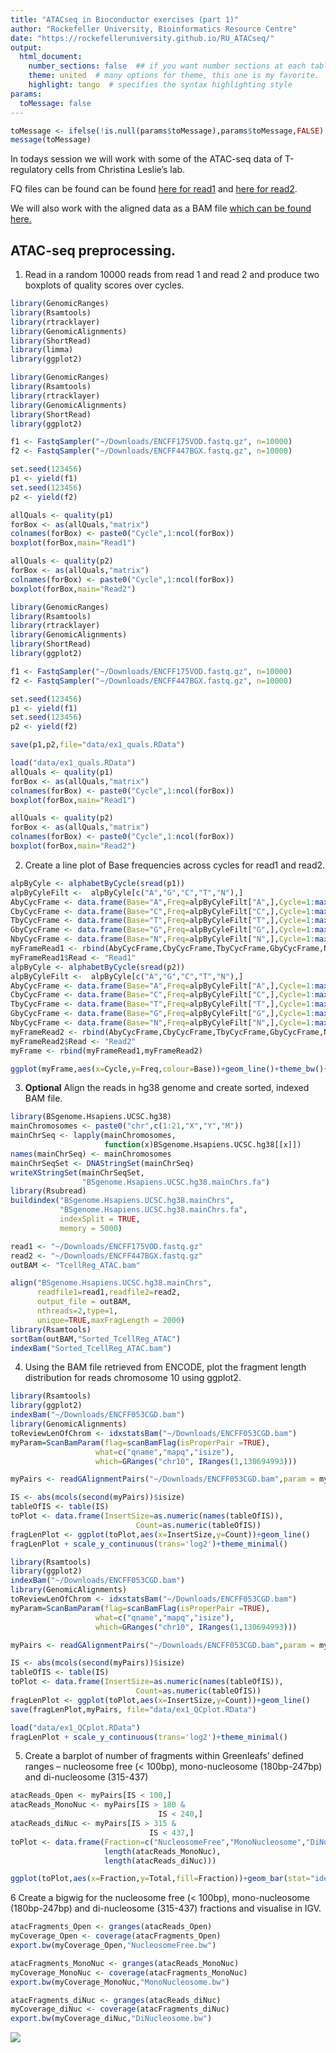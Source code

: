 ```yaml
---
title: "ATACseq in Bioconductor exercises (part 1)"
author: "Rockefeller University, Bioinformatics Resource Centre"
date: "https://rockefelleruniversity.github.io/RU_ATACseq/"
output: 
  html_document:
    number_sections: false  ## if you want number sections at each table header
    theme: united  # many options for theme, this one is my favorite.
    highlight: tango  # specifies the syntax highlighting style
params:
  toMessage: false    
---
```


```r
toMessage <- ifelse(!is.null(params$toMessage),params$toMessage,FALSE)
message(toMessage)
```

In todays session we will work with some of the ATAC-seq data of T-regulatory cells from Christina Leslie's lab.

FQ files can be found can be found [here for read1](https://www.encodeproject.org/files/ENCFF175VOD/@@download/ENCFF175VOD.fastq.gz) and [here for read2](https://www.encodeproject.org/files/ENCFF447BGX/@@download/ENCFF447BGX.fastq.gz).

We will also work with the aligned data as a BAM file [which can be found here.](https://www.encodeproject.org/files/ENCFF053CGD/@@download/ENCFF053CGD.bam)

## ATAC-seq preprocessing.

1. Read in a random 10000 reads from read 1 and read 2 and produce two boxplots of quality scores over cycles.

```r
library(GenomicRanges)
library(Rsamtools)
library(rtracklayer)
library(GenomicAlignments)
library(ShortRead)
library(limma)
library(ggplot2)

```

```r
library(GenomicRanges)
library(Rsamtools)
library(rtracklayer)
library(GenomicAlignments)
library(ShortRead)
library(ggplot2)

f1 <- FastqSampler("~/Downloads/ENCFF175VOD.fastq.gz", n=10000)
f2 <- FastqSampler("~/Downloads/ENCFF447BGX.fastq.gz", n=10000)

set.seed(123456)
p1 <- yield(f1)
set.seed(123456)
p2 <- yield(f2)

allQuals <- quality(p1)
forBox <- as(allQuals,"matrix")
colnames(forBox) <- paste0("Cycle",1:ncol(forBox))
boxplot(forBox,main="Read1")

allQuals <- quality(p2)
forBox <- as(allQuals,"matrix")
colnames(forBox) <- paste0("Cycle",1:ncol(forBox))
boxplot(forBox,main="Read2")
```

```r
library(GenomicRanges)
library(Rsamtools)
library(rtracklayer)
library(GenomicAlignments)
library(ShortRead)
library(ggplot2)

f1 <- FastqSampler("~/Downloads/ENCFF175VOD.fastq.gz", n=10000)
f2 <- FastqSampler("~/Downloads/ENCFF447BGX.fastq.gz", n=10000)

set.seed(123456)
p1 <- yield(f1)
set.seed(123456)
p2 <- yield(f2)

save(p1,p2,file="data/ex1_quals.RData")
```
```r
load("data/ex1_quals.RData")
allQuals <- quality(p1)
forBox <- as(allQuals,"matrix")
colnames(forBox) <- paste0("Cycle",1:ncol(forBox))
boxplot(forBox,main="Read1")

allQuals <- quality(p2)
forBox <- as(allQuals,"matrix")
colnames(forBox) <- paste0("Cycle",1:ncol(forBox))
boxplot(forBox,main="Read2")
```

2. Create a line plot of Base frequencies across cycles for read1 and read2.

```r
alpByCyle <- alphabetByCycle(sread(p1))
alpByCyleFilt <-  alpByCyle[c("A","G","C","T","N"),]
AbyCycFrame <- data.frame(Base="A",Freq=alpByCyleFilt["A",],Cycle=1:max(width(sread(p1))))
CbyCycFrame <- data.frame(Base="C",Freq=alpByCyleFilt["C",],Cycle=1:max(width(sread(p1))))
TbyCycFrame <- data.frame(Base="T",Freq=alpByCyleFilt["T",],Cycle=1:max(width(sread(p1))))
GbyCycFrame <- data.frame(Base="G",Freq=alpByCyleFilt["G",],Cycle=1:max(width(sread(p1))))
NbyCycFrame <- data.frame(Base="N",Freq=alpByCyleFilt["N",],Cycle=1:max(width(sread(p1))))
myFrameRead1 <- rbind(AbyCycFrame,CbyCycFrame,TbyCycFrame,GbyCycFrame,NbyCycFrame)
myFrameRead1$Read <- "Read1"
alpByCyle <- alphabetByCycle(sread(p2))
alpByCyleFilt <-  alpByCyle[c("A","G","C","T","N"),]
AbyCycFrame <- data.frame(Base="A",Freq=alpByCyleFilt["A",],Cycle=1:max(width(sread(p2))))
CbyCycFrame <- data.frame(Base="C",Freq=alpByCyleFilt["C",],Cycle=1:max(width(sread(p2))))
TbyCycFrame <- data.frame(Base="T",Freq=alpByCyleFilt["T",],Cycle=1:max(width(sread(p2))))
GbyCycFrame <- data.frame(Base="G",Freq=alpByCyleFilt["G",],Cycle=1:max(width(sread(p2))))
NbyCycFrame <- data.frame(Base="N",Freq=alpByCyleFilt["N",],Cycle=1:max(width(sread(p2))))
myFrameRead2 <- rbind(AbyCycFrame,CbyCycFrame,TbyCycFrame,GbyCycFrame,NbyCycFrame)
myFrameRead2$Read <- "Read2"
myFrame <- rbind(myFrameRead1,myFrameRead2)

ggplot(myFrame,aes(x=Cycle,y=Freq,colour=Base))+geom_line()+theme_bw()+facet_grid(~Read)


```

3. **Optional** Align the reads in hg38 genome and create sorted, indexed BAM file.

```r

library(BSgenome.Hsapiens.UCSC.hg38)
mainChromosomes <- paste0("chr",c(1:21,"X","Y","M"))
mainChrSeq <- lapply(mainChromosomes,
                     function(x)BSgenome.Hsapiens.UCSC.hg38[[x]])
names(mainChrSeq) <- mainChromosomes
mainChrSeqSet <- DNAStringSet(mainChrSeq)
writeXStringSet(mainChrSeqSet,
                "BSgenome.Hsapiens.UCSC.hg38.mainChrs.fa")
library(Rsubread)
buildindex("BSgenome.Hsapiens.UCSC.hg38.mainChrs",
           "BSgenome.Hsapiens.UCSC.hg38.mainChrs.fa",
           indexSplit = TRUE,
           memory = 5000)

read1 <- "~/Downloads/ENCFF175VOD.fastq.gz"
read2 <- "~/Downloads/ENCFF447BGX.fastq.gz"
outBAM <- "TcellReg_ATAC.bam"

align("BSgenome.Hsapiens.UCSC.hg38.mainChrs",
      readfile1=read1,readfile2=read2,
      output_file = outBAM,
      nthreads=2,type=1,
      unique=TRUE,maxFragLength = 2000)
library(Rsamtools)
sortBam(outBAM,"Sorted_TcellReg_ATAC")
indexBam("Sorted_TcellReg_ATAC.bam")
```


4. Using the BAM file retrieved from ENCODE, plot the fragment length distribution for reads chromosome 10 using ggplot2.


```r
library(Rsamtools)
library(ggplot2)
indexBam("~/Downloads/ENCFF053CGD.bam")
library(GenomicAlignments)
toReviewLenOfChrom <- idxstatsBam("~/Downloads/ENCFF053CGD.bam")
myParam=ScanBamParam(flag=scanBamFlag(isProperPair =TRUE),
                   what=c("qname","mapq","isize"),
                   which=GRanges("chr10", IRanges(1,130694993)))

myPairs <- readGAlignmentPairs("~/Downloads/ENCFF053CGD.bam",param = myParam)

IS <- abs(mcols(second(myPairs))$isize)
tableOfIS <- table(IS)
toPlot <- data.frame(InsertSize=as.numeric(names(tableOfIS)),
                            Count=as.numeric(tableOfIS))
fragLenPlot <- ggplot(toPlot,aes(x=InsertSize,y=Count))+geom_line()
fragLenPlot + scale_y_continuous(trans='log2')+theme_minimal()
```

```r
library(Rsamtools)
library(ggplot2)
indexBam("~/Downloads/ENCFF053CGD.bam")
library(GenomicAlignments)
toReviewLenOfChrom <- idxstatsBam("~/Downloads/ENCFF053CGD.bam")
myParam=ScanBamParam(flag=scanBamFlag(isProperPair =TRUE),
                   what=c("qname","mapq","isize"),
                   which=GRanges("chr10", IRanges(1,130694993)))

myPairs <- readGAlignmentPairs("~/Downloads/ENCFF053CGD.bam",param = myParam)

IS <- abs(mcols(second(myPairs))$isize)
tableOfIS <- table(IS)
toPlot <- data.frame(InsertSize=as.numeric(names(tableOfIS)),
                            Count=as.numeric(tableOfIS))
fragLenPlot <- ggplot(toPlot,aes(x=InsertSize,y=Count))+geom_line()
save(fragLenPlot,myPairs, file="data/ex1_QCplot.RData")
```

```r
load("data/ex1_QCplot.RData")
fragLenPlot + scale_y_continuous(trans='log2')+theme_minimal()
```


5. Create a barplot of number of fragments within Greenleafs' defined ranges -- nucleosome free (< 100bp), mono-nucleosome (180bp-247bp) and di-nucleosome (315-437)

```r
atacReads_Open <- myPairs[IS < 100,]
atacReads_MonoNuc <- myPairs[IS > 180 &
                                 IS < 240,]
atacReads_diNuc <- myPairs[IS > 315 &
                               IS < 437,]
toPlot <- data.frame(Fraction=c("NucleosomeFree","MonoNucleosome","DiNucleosome"),Total=c(length(atacReads_Open),
                     length(atacReads_MonoNuc),
                     length(atacReads_diNuc)))

ggplot(toPlot,aes(x=Fraction,y=Total,fill=Fraction))+geom_bar(stat="identity")+theme_bw()

```


6 Create a bigwig for the nucleosome free (< 100bp), mono-nucleosome (180bp-247bp) and di-nucleosome (315-437) fractions and visualise in IGV.

```r
atacFragments_Open <- granges(atacReads_Open)
myCoverage_Open <- coverage(atacFragments_Open)
export.bw(myCoverage_Open,"NucleosomeFree.bw")

atacFragments_MonoNuc <- granges(atacReads_MonoNuc)
myCoverage_MonoNuc <- coverage(atacFragments_MonoNuc)
export.bw(myCoverage_MonoNuc,"MonoNucleosome.bw")

atacFragments_diNuc <- granges(atacReads_diNuc)
myCoverage_diNuc <- coverage(atacFragments_diNuc)
export.bw(myCoverage_diNuc,"DiNucleosome.bw")

```

![](forExe.png)
